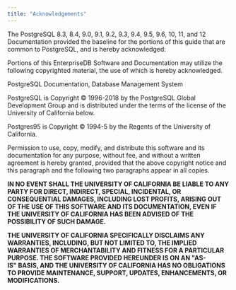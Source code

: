 ```yaml
---
title: "Acknowledgements"
---
```


The PostgreSQL 8.3, 8.4, 9.0, 9.1, 9.2, 9.3, 9.4, 9.5, 9.6, 10, 11, and 12 Documentation provided the baseline for the portions of this guide that are common to PostgreSQL, and is hereby acknowledged:

Portions of this EnterpriseDB Software and Documentation may utilize the following copyrighted material, the use of which is hereby acknowledged.

PostgreSQL Documentation, Database Management System

PostgreSQL is Copyright © 1996-2018 by the PostgreSQL Global Development Group and is distributed under the terms of the license of the University of California below.

Postgres95 is Copyright © 1994-5 by the Regents of the University of California.

Permission to use, copy, modify, and distribute this software and its documentation for any purpose, without fee, and without a written agreement is hereby granted, provided that the above copyright notice and this paragraph and the following two paragraphs appear in all copies.

**IN NO EVENT SHALL THE UNIVERSITY OF CALIFORNIA BE LIABLE TO ANY PARTY FOR DIRECT, INDIRECT, SPECIAL, INCIDENTAL, OR CONSEQUENTIAL DAMAGES, INCLUDING LOST PROFITS, ARISING OUT OF THE USE OF THIS SOFTWARE AND ITS DOCUMENTATION, EVEN IF THE UNIVERSITY OF CALIFORNIA HAS BEEN ADVISED OF THE POSSIBILITY OF SUCH DAMAGE.**

**THE UNIVERSITY OF CALIFORNIA SPECIFICALLY DISCLAIMS ANY WARRANTIES, INCLUDING, BUT NOT LIMITED TO, THE IMPLIED WARRANTIES OF MERCHANTABILITY AND FITNESS FOR A PARTICULAR PURPOSE. THE SOFTWARE PROVIDED HEREUNDER IS ON AN "AS-IS" BASIS, AND THE UNIVERSITY OF CALIFORNIA HAS NO OBLIGATIONS TO PROVIDE MAINTENANCE, SUPPORT, UPDATES, ENHANCEMENTS, OR MODIFICATIONS.**
